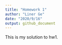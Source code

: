 ```yaml
---
title: "Homework 1"
author: "Liner Ge"
date: "2020/9/16"
output: github_document
---
```


This is my solution to hw1.